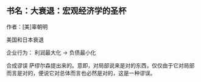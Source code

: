 ## 书名：大衰退：宏观经济学的圣杯

作者：[美]辜朝明



美国和日本衰退

企业行为： 利润最大化 -> 负债最小化

合成谬误 萨缪尔森提出来的。意即，对局部说来是对的东西，仅仅由于它对局部而言是对的，便说它对总体而言也必然是对的，这是一种谬误。